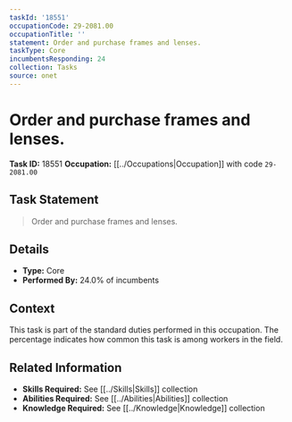 ```yaml
---
taskId: '18551'
occupationCode: 29-2081.00
occupationTitle: ''
statement: Order and purchase frames and lenses.
taskType: Core
incumbentsResponding: 24
collection: Tasks
source: onet
---
```

# Order and purchase frames and lenses.

**Task ID:** 18551
**Occupation:** [[../Occupations|Occupation]] with code `29-2081.00`

## Task Statement

> Order and purchase frames and lenses.

## Details

- **Type:** Core
- **Performed By:** 24.0% of incumbents

## Context

This task is part of the standard duties performed in this occupation. The percentage indicates how common this task is among workers in the field.

## Related Information

- **Skills Required:** See [[../Skills|Skills]] collection
- **Abilities Required:** See [[../Abilities|Abilities]] collection
- **Knowledge Required:** See [[../Knowledge|Knowledge]] collection
